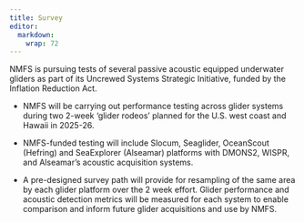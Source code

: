 ```yaml
---
title: Survey 
editor: 
  markdown: 
    wrap: 72
---
```


NMFS is pursuing tests of several passive acoustic equipped underwater
gliders as part of its Uncrewed Systems Strategic Initiative, funded by
the Inflation Reduction Act.

-   NMFS will be carrying out performance testing across glider systems
    during two 2-week ‘glider rodeos’ planned for the U.S. west coast
    and Hawaii in 2025-26.

-   NMFS-funded testing will include Slocum, Seaglider, OceanScout
    (Hefring) and SeaExplorer (Alseamar) platforms with DMONS2, WISPR,
    and Alseamar’s acoustic acquisition systems.

-   A pre-designed survey path will provide for resampling of the same
    area by each glider platform over the 2 week effort. Glider
    performance and acoustic detection metrics will be measured for each
    system to enable comparison and inform future glider acquisitions
    and use by NMFS.

